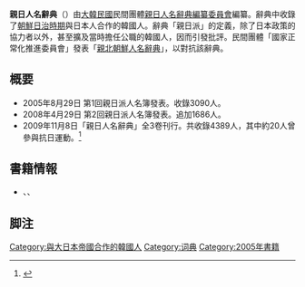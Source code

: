 '''親日人名辭典'''（{{kor|친일인명사전|親日人名辭典}}）由[[大韓民國|大韓民國]]民間團體[[親日人名辭典編纂委員會|親日人名辭典編纂委員會]]編纂。辭典中收錄了[[朝鮮日治時期|朝鮮日治時期]]與日本人合作的韓國人。辭典「親日派」的定義，除了日本政策的協力者以外，甚至擴及當時擔任公職的韓國人，因而引發批評。民間團體「國家正常化推進委員會」發表「[[親北朝鮮人名辭典|親北朝鮮人名辭典]]」，以對抗該辭典。

==概要==
* 2005年8月29日 第1回親日派人名簿發表。收錄3090人。
* 2008年4月29日 第2回親日派人名簿發表。追加1686人。
* 2009年11月8日「親日人名辭典」全3卷刊行。共收錄4389人，其中約20人曾參與抗日運動。<ref>{{cite news
 |url         = http://sankei.jp.msn.com/world/korea/091108/kor0911082216002-n1.htm
 |title       = 韓国で「対日協力者辞典」
 |newspaper   = [[產經新聞|產經新聞]]
 |date        = 2009-11-08
 |accessdate  = 2010-02-24
 |deadurl     = yes
 |archiveurl  = https://web.archive.org/web/20091111114836/http://sankei.jp.msn.com/world/korea/091108/kor0911082216002-n1.htm
 |archivedate = 2009-11-11
}}</ref>

== 書籍情報 ==
* {{Citation|last =| first = |editor={{lang|ko|친일인명사전편찬위원회}}（[[親日人名辞典編纂委員会|親日人名辞典編纂委員会]]）|year =2009| title ={{lang|ko|친일인명사전}}（親日人名辞典）|publisher ={{lang|ko|민족문제연구소}}|language=ko|ISBN=9788993741032}}、{{ISBN|9788993741049}}、{{ISBN|9788993741056}}

== 脚注 ==
<references/>
{{韓國親日派清算}}
[[Category:與大日本帝國合作的韓國人|Category:與大日本帝國合作的韓國人]]
[[Category:词典|Category:词典]]
[[Category:2005年書籍|Category:2005年書籍]]